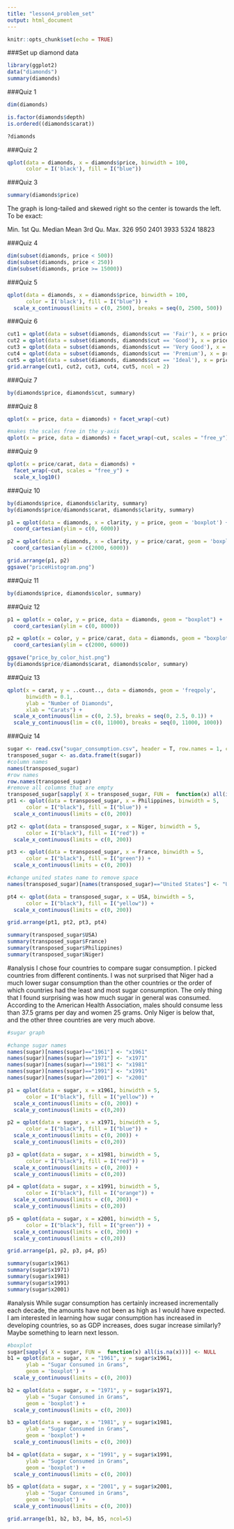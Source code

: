 ```yaml
---
title: "lesson4_problem_set"
output: html_document
---
```


```r
knitr::opts_chunk$set(echo = TRUE)
```

###Set up diamond data

```r
library(ggplot2)
data("diamonds")
summary(diamonds)
```

###Quiz 1

```r
dim(diamonds)

is.factor(diamonds$depth)
is.ordered((diamonds$carat))

?diamonds
```

###Quiz 2

```r
qplot(data = diamonds, x = diamonds$price, binwidth = 100,
      color = I('black'), fill = I("blue"))
```

###Quiz 3

```r
summary(diamonds$price)
```
The graph is long-tailed and skewed right so the center is towards the left. To be exact:

   Min. 1st Qu.  Median    Mean 3rd Qu.    Max. 
    326     950    2401    3933    5324   18823 
    
###Quiz 4

```r
dim(subset(diamonds, price < 500))
dim(subset(diamonds, price < 250))
dim(subset(diamonds, price >= 15000))
```

###Quiz 5

```r
qplot(data = diamonds, x = diamonds$price, binwidth = 100,
      color = I('black'), fill = I("blue")) + 
  scale_x_continuous(limits = c(0, 2500), breaks = seq(0, 2500, 500))
```

###Quiz 6

```r
cut1 = qplot(data = subset(diamonds, diamonds$cut == 'Fair'), x = price)
cut2 = qplot(data = subset(diamonds, diamonds$cut == 'Good'), x = price)
cut3 = qplot(data = subset(diamonds, diamonds$cut == 'Very Good'), x = price)
cut4 = qplot(data = subset(diamonds, diamonds$cut == 'Premium'), x = price)
cut5 = qplot(data = subset(diamonds, diamonds$cut == 'Ideal'), x = price)
grid.arrange(cut1, cut2, cut3, cut4, cut5, ncol = 2)
```

###Quiz 7

```r
by(diamonds$price, diamonds$cut, summary)
```

###Quiz 8

```r
qplot(x = price, data = diamonds) + facet_wrap(~cut)

#makes the scales free in the y-axis
qplot(x = price, data = diamonds) + facet_wrap(~cut, scales = "free_y")
```

###Quiz 9

```r
qplot(x = price/carat, data = diamonds) + 
  facet_wrap(~cut, scales = "free_y") +
  scale_x_log10()

```

###Quiz 10

```r
by(diamonds$price, diamonds$clarity, summary)
by(diamonds$price/diamonds$carat, diamonds$clarity, summary)

p1 = qplot(data = diamonds, x = clarity, y = price, geom = 'boxplot') +
  coord_cartesian(ylim = c(0, 6000))

p2 = qplot(data = diamonds, x = clarity, y = price/carat, geom = 'boxplot') +
  coord_cartesian(ylim = c(2000, 6000))

grid.arrange(p1, p2)
ggsave("priceHistogram.png")
```

###Quiz 11

```r
by(diamonds$price, diamonds$color, summary)
```

###Quiz 12

```r
p1 = qplot(x = color, y = price, data = diamonds, geom = "boxplot") +
  coord_cartesian(ylim = c(0, 8000))

p2 = qplot(x = color, y = price/carat, data = diamonds, geom = "boxplot") +
  coord_cartesian(ylim = c(2000, 6000))

ggsave("price_by_color_hist.png")
by(diamonds$price/diamonds$carat, diamonds$color, summary)
```

###Quiz 13

```r
qplot(x = carat, y = ..count.., data = diamonds, geom = 'freqpoly', 
      binwidth = 0.1,
      ylab = "Number of Diamonds",
      xlab = "Carats") +
  scale_x_continuous(lim = c(0, 2.5), breaks = seq(0, 2.5, 0.1)) +
  scale_y_continuous(lim = c(0, 11000), breaks = seq(0, 11000, 1000))
```

###Quiz 14

```r
sugar <- read.csv("sugar_consumption.csv", header = T, row.names = 1, check.names = F)
transposed_sugar <- as.data.frame(t(sugar))
#column names
names(transposed_sugar)
#row names
row.names(transposed_sugar)
#remove all columns that are empty
transposed_sugar[sapply( X = transposed_sugar, FUN =  function(x) all(is.na(x)))] <- NULL
pt1 <- qplot(data = transposed_sugar, x = Philippines, binwidth = 5,
      color = I("black"), fill = I("blue")) + 
  scale_x_continuous(limits = c(0, 200))

pt2 <- qplot(data = transposed_sugar, x = Niger, binwidth = 5,
      color = I("black"), fill = I("red")) + 
  scale_x_continuous(limits = c(0, 200))

pt3 <- qplot(data = transposed_sugar, x = France, binwidth = 5,
      color = I("black"), fill = I("green")) + 
  scale_x_continuous(limits = c(0, 200))

#change united states name to remove space
names(transposed_sugar)[names(transposed_sugar)=="United States"] <- "USA"

pt4 <- qplot(data = transposed_sugar, x = USA, binwidth = 5,
      color = I("black"), fill = I("yellow")) + 
  scale_x_continuous(limits = c(0, 200))

grid.arrange(pt1, pt2, pt3, pt4)

summary(transposed_sugar$USA)
summary(transposed_sugar$France)
summary(transposed_sugar$Philippines)
summary(transposed_sugar$Niger)

```

#analysis
I chose four countries to compare sugar consumption. I picked countries from different continents. I was not surprised that Niger had a much lower sugar consumption than the other countries or the order of which countries had the least and most sugar consumption. The only thing that I found surprising was how much sugar in general was consumed. According to the American Health Association, males should consume less than 37.5 grams per day and women 25 grams. Only Niger is below that, and the other three countries are very much above.

```r
#sugar graph

#change sugar names 
names(sugar)[names(sugar)=="1961"] <- "x1961"
names(sugar)[names(sugar)=="1971"] <- "x1971"
names(sugar)[names(sugar)=="1981"] <- "x1981"
names(sugar)[names(sugar)=="1991"] <- "x1991"
names(sugar)[names(sugar)=="2001"] <- "x2001"

p1 = qplot(data = sugar, x = x1961, binwidth = 5,
      color = I("black"), fill = I("yellow")) +
  scale_x_continuous(limits = c(0, 200)) +
  scale_y_continuous(limits = c(0,20))

p2 = qplot(data = sugar, x = x1971, binwidth = 5,
      color = I("black"), fill = I("blue")) +
  scale_x_continuous(limits = c(0, 200)) +
  scale_y_continuous(limits = c(0,20))

p3 = qplot(data = sugar, x = x1981, binwidth = 5,
      color = I("black"), fill = I("red")) +
  scale_x_continuous(limits = c(0, 200)) +
  scale_y_continuous(limits = c(0,20))

p4 = qplot(data = sugar, x = x1991, binwidth = 5,
      color = I("black"), fill = I("orange")) +
  scale_x_continuous(limits = c(0, 200)) +
  scale_y_continuous(limits = c(0,20))

p5 = qplot(data = sugar, x = x2001, binwidth = 5,
      color = I("black"), fill = I("green")) +
  scale_x_continuous(limits = c(0, 200)) +
  scale_y_continuous(limits = c(0,20))

grid.arrange(p1, p2, p3, p4, p5)

summary(sugar$x1961)
summary(sugar$x1971)
summary(sugar$x1981)
summary(sugar$x1991)
summary(sugar$x2001)

```

#analysis
While sugar consumption has certainly increased incrementally each decade, the amounts have not been as high as I would have expected. I am interested in learning how sugar consumption has increased in developing countries, so as GDP increases, does sugar increase similarly? Maybe something to learn next lesson.

```r
#boxplot
sugar[sapply( X = sugar, FUN =  function(x) all(is.na(x)))] <- NULL
b1 = qplot(data = sugar, x = "1961", y = sugar$x1961,
      ylab = "Sugar Consumed in Grams",
      geom = 'boxplot') +
  scale_y_continuous(limits = c(0, 200))

b2 = qplot(data = sugar, x = "1971", y = sugar$x1971,
      ylab = "Sugar Consumed in Grams",
      geom = 'boxplot') +
  scale_y_continuous(limits = c(0, 200))

b3 = qplot(data = sugar, x = "1981", y = sugar$x1981,
      ylab = "Sugar Consumed in Grams",
      geom = 'boxplot') +
  scale_y_continuous(limits = c(0, 200))

b4 = qplot(data = sugar, x = "1991", y = sugar$x1991,
      ylab = "Sugar Consumed in Grams",
      geom = 'boxplot') +
  scale_y_continuous(limits = c(0, 200))

b5 = qplot(data = sugar, x = "2001", y = sugar$x2001,
      ylab = "Sugar Consumed in Grams",
      geom = 'boxplot') +
  scale_y_continuous(limits = c(0, 200))

grid.arrange(b1, b2, b3, b4, b5, ncol=5)
```


